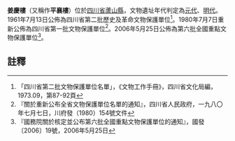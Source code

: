 {{msg:四川省文物保護單位
|名稱 = 姜慶樓
|編號 = 18
|圖片 = 
|級別 = S02
|分類 = 
|時代 = [[元代|元代]]、[[明代|明代]]
|地点 = [[四川省|四川省]][[蘆山縣|蘆山縣]]
|坐標 =
|登錄 = 1961年7月13日
}}
{{msg:四川省文物保護單位
|名稱 = 姜慶樓
|編號 = 94
|圖片 = 
|級別 = S1
|分類 = 
|時代 = [[明代|明代]]
|地点 = [[四川省|四川省]][[蘆山縣|蘆山縣]]
|坐標 =
|登錄 = 1980年7月7日
}}
{{msg:四川省文物保護單位
|名稱 = 平襄樓
|編號 = 704
|圖片 = 
|級別 = 106
|分類 = 
|時代 = 元
|地点 = [[四川省|四川省]][[蘆山縣|蘆山縣]]
|坐標 =
|登錄 = 2006年5月25日
}}

'''姜慶樓'''（又稱作'''平襄樓'''）位於[[四川省|四川省]][[蘆山縣|蘆山縣]]，文物遺址年代判定為[[元代|元代]]、[[明代|明代]]。1961年7月13日公佈為四川省第二批歷史及革命文物保護單位<ref>「四川省第二批文物保護單位名單」，《文物工作手冊》，四川省文化局編，1973.09，第87-92頁</ref>。1980年7月7日重新公佈為四川省第一批文物保護單位<ref>『關於重新公布全省文物保護單位名單的通知』，四川省人民政府，一九八〇年七月七日，川府發（1980）154號文件</ref>。2006年5月25日公佈為第六批全國重點文物保護單位<ref>『國務院關於核定並公布第六批全國重點文物保護單位的通知』，國發〔2006〕19號，2006年5月25日</ref>。

==註釋==
{{reflist}}
{{文物保護單位小作品}}
{{四川全國重點文物保護單位}}
{{川渝早期木构建筑}}
